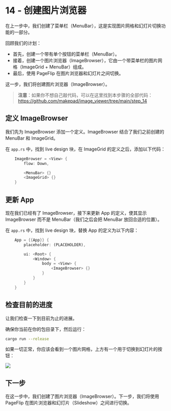 # 14 - 创建图片浏览器

在上一步中，我们创建了菜单栏（MenuBar），这是实现图片网格和幻灯片切换功能的一部分。

回顾我们的计划：

- 首先，创建一个带有单个按钮的菜单栏（MenuBar）。
- 接着，创建一个图片浏览器（ImageBrowser），它由一个带菜单栏的图片网格（ImageGrid + MenuBar）组成。
- 最后，使用 PageFlip 在图片浏览器和幻灯片之间切换。

这一步，我们将创建图片浏览器（ImageBrowser）。

> **注意**：如果你不想自己敲代码，可以在这里找到本步骤的全部代码：https://github.com/makepad/image_viewer/tree/main/step_14

## 定义 ImageBrowser  

我们先为 ImageBrowser 添加一个定义。ImageBrowser 结合了我们之前创建的 MenuBar 和 ImageGrid。

在 `app.rs` 中，找到 live design 块，在 ImageGrid 的定义之后，添加以下代码：

```rust
    ImageBrowser = <View> {
        flow: Down,

        <MenuBar> {}
        <ImageGrid> {}
    }
```

## 更新 App  

现在我们已经有了 ImageBrowser，接下来更新 App 的定义，使其显示 ImageBrowser 而不是 MenuBar（我们之后会把 MenuBar 放回合适的位置）。

在 `app.rs` 中，找到 live design 块，替换 App 的定义为以下内容：

```rust
    App = {{App}} {
        placeholder: (PLACEHOLDER),

        ui: <Root> {
            <Window> {
                body = <View> {
                    <ImageBrowser> {}
                }
            }
        }
    }
```

## 检查目前的进度  

让我们检查一下到目前为止的进展。

确保你当前在你的包目录下，然后运行：

```bash
cargo run --release
```

如果一切正常，你应该会看到一个图片网格，上方有一个用于切换到幻灯片的按钮：

![](https://publish-01.obsidian.md/access/2761c71cc8fcd60e8a34be708fcd655f/Tutorials/Image%20Viewer/ImageBrowser.png)

## 下一步
  
在这一步中，我们创建了图片浏览器（ImageBrowser）。下一步，我们将使用 PageFlip 在图片浏览器和幻灯片（Slideshow）之间进行切换。